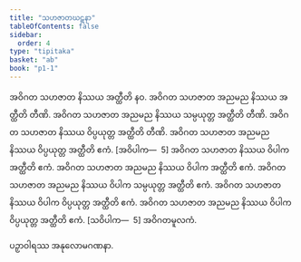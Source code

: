 ```yaml
---
title: "သဟဇာတဃဋနာ"
tableOfContents: false
sidebar:
  order: 4
type: "tipitaka"
basket: "ab"
book: "p1-1"
---
```



<DynamicBreadcrumb />

<Division number="390" book="p1-1" e="ch" v="36" p="128">

<Paragraph number="1155" book="p1-1">
အဝိဂတ သဟဇာတ နိဿယ အတ္ထီတိ နဝ. အဝိဂတ သဟဇာတ အညမည နိဿယ အတ္ထီတိ တီဏိ. အဝိဂတ သဟဇာတ အညမည နိဿယ သမ္ပယုတ္တ အတ္ထီတိ တီဏိ. အဝိဂတ သဟဇာတ နိဿယ ဝိပ္ပယုတ္တ အတ္ထီတိ တီဏိ. အဝိဂတ သဟဇာတ အညမည နိဿယ ဝိပ္ပယုတ္တ အတ္ထီတိ ဧကံ. [အဝိပါက—  5]
</Paragraph>

<Paragraph number="1156" book="p1-1">
အဝိဂတ သဟဇာတ နိဿယ ဝိပါက အတ္ထီတိ ဧကံ. အဝိဂတ သဟဇာတ အညမည နိဿယ ဝိပါက အတ္ထီတိ ဧကံ. အဝိဂတ သဟဇာတ အညမည နိဿယ ဝိပါက သမ္ပယုတ္တ အတ္ထီတိ ဧကံ. အဝိဂတ သဟဇာတ နိဿယ ဝိပါက ဝိပ္ပယုတ္တ အတ္ထီတိ ဧကံ. အဝိဂတ သဟဇာတ အညမည နိဿယ ဝိပါက ဝိပ္ပယုတ္တ အတ္ထီတိ ဧကံ. [သဝိပါက—  5]

</Paragraph>
</Division>

<Paragraph number="1157" type="center" book="p1-1">
အဝိဂတမူလကံ.

  
ပဉှာဝါရဿ အနုလောမဂဏနာ.
</Paragraph>